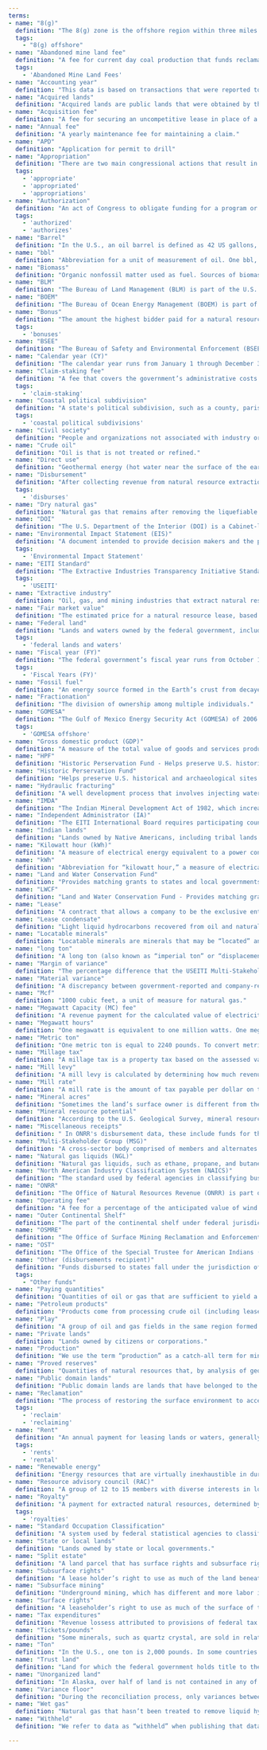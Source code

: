 ```yaml
---
terms:
- name: "8(g)"
  definition: "The 8(g) zone is the offshore region within three miles of a state shoreline. A portion (27%) of revenue from production in the 8(g) zone is distributed to the respective states that border the zone. The 8(g) zone is named for the section within the Outer Continental Shelf Lands Act that designates it."
  tags: 
    - "8(g) offshore"
- name: "Abandoned mine land fee"
  definition: "A fee for current day coal production that funds reclamation of mines abandoned before 1977."
  tags:
    - 'Abandoned Mine Land Fees'
- name: "Accounting year"
  definition: "This data is based on transactions that were reported to and accepted into ONRR’s financial system in a given a year. Since companies are allowed to adjust and correct data up to seven years after a transaction takes place, accounting year data can include corrections for sales that took place in previous years. This data is most useful when analyzing dollars ONRR collected and disbursed in a given year."
- name: "Acquired lands"
  definition: "Acquired lands are public lands that were obtained by the federal government through purchase, condemnation, gift, or exchange."
- name: "Acquisition fee"
  definition: "A fee for securing an uncompetitive lease in place of a bonus."
- name: "Annual fee"
  definition: "A yearly maintenance fee for maintaining a claim."
- name: "APD"
  definition: "Application for permit to drill"
- name: "Appropriation"
  definition: "There are two main congressional actions that result in federal spending: authorization and appropriation. A fund or recipient may be authorized to receive money during the federal budget process, but Congress must still designate a specific amount to be distributed to the fund or recipient. This process is called “appropriation”."
  tags:
    - 'appropriate'
    - 'appropriated'
    - 'appropriations'
- name: "Authorization"
  definition: "An act of Congress to obligate funding for a program or agency. An authorization may be effective for one year, a fixed number of years, or an indefinite period. An authorization may be for a definite amount of money or for 'such sums as may be necessary.' The formal federal spending process consists of two sequential steps: authorization and then appropriation."
  tags:
    - 'authorized'
    - 'authorizes'
- name: "Barrel"
  definition: "In the U.S., an oil barrel is defined as 42 US gallons, and abbreviated as bbl."
- name: "bbl"
  definition: "Abbreviation for a unit of measurement of oil. One bbl, or oil barrel, is defined as 42 US gallons."
- name: "Biomass"
  definition: "Organic nonfossil matter used as fuel. Sources of biomass include wood, wood waste products, biofuel, and many plant-based materials."
- name: "BLM"
  definition: "The Bureau of Land Management (BLM) is part of the U.S. Department of the Interior, and manages exploration, development, and production of natural resources on federal lands."
- name: "BOEM"
  definition: "The Bureau of Ocean Energy Management (BOEM) is part of the U.S. Department of the Interior, and is responsible for managing the development of energy and mineral resources on the U.S. Outer Continental Shelf."
- name: "Bonus"
  definition: "The amount the highest bidder paid for a natural resource lease."
  tags:
    - 'bonuses'
- name: "BSEE"
  definition: "The Bureau of Safety and Environmental Enforcement (BSEE) is part of the U.S. Department of the Interior, and is charged with promoting safety, protecting the environment, and conserving resources offshore through regulatory oversight and enforcement."
- name: "Calendar year (CY)"
  definition: "The calendar year runs from January 1 through December 31. The two annual time periods for reporting data are calendar year and fiscal year."
- name: "Claim-staking fee"
  definition: "A fee that covers the government’s administrative costs in the claim-staking process for mining on federal lands."
  tags:
    - 'claim-staking'
- name: "Coastal political subdivision"
  definition: "A state's political subdivision, such as a county, parish, borough, or city. The political subdivision must be within the coastal zone as defined in the Coastal Zone Management Act of 1972."
  tags:
    - 'coastal political subdivisions'
- name: "Civil society"
  definition: "People and organizations not associated with industry or government, such as trade unions, issue-based coalitions, faith-based organizations, indigenous-peoples movements, the media, think tanks, and foundations."
- name: "Crude oil"
  definition: "Oil is that is not treated or refined."
- name: "Direct use"
  definition: "Geothermal energy (hot water near the surface of the earth) can be used directly for heating buildings, drying crops, heating water, and other industrial processes."
- name: "Disbursement"
  definition: "After collecting revenue from natural resource extraction, the Office of Natural Resources Revenue (ONRR) distributes that money to different agencies, funds, and local governments for public use. This process is called “disbursement.”"
  tags:
    - 'disburses'
- name: "Dry natural gas"
  definition: "Natural gas that remains after removing the liquefiable shydrocarbon portion from the gas stream (i.e., gas after lease, field, or plant separation) and after removing any quantities of nonhydrocarbon gases that render the gas unmarketable."
- name: "DOI"
  definition: "The U.S. Department of the Interior (DOI) is a Cabinet-level agency responsible for managing America’s natural and cultural resources."
- name: "Environmental Impact Statement (EIS)"
  definition: "A document intended to provide decision makers and the public with information about the potential impacts of major federal actions and alternatives to them. Federal agencies prepare an EIS if a proposed federal action is determined to significantly affect the quality of the human environment, as required by the National Environmental Policy Act (NEPA)."
  tags:
    - 'Environmental Impact Statement'
- name: "EITI Standard"
  definition: "The Extractive Industries Transparency Initiative Standard is an international standard for openness around the management of revenue from natural resources. Governments disclose how much they receive from extractive companies operating in their country and these companies disclose how much they pay. Governments sign up to implement the EITI Standard and must meet seven requirements. In 2017, the U.S. withdrew from EITI as an Implementing Country, but remains committed to institutionalizing the EITI principles of transparency and accountability."
  tags:
    - 'USEITI'
- name: "Extractive industry"
  definition: "Oil, gas, and mining industries that extract natural resources."
- name: "Fair market value"
  definition: "The estimated price for a natural resource lease, based on the government’s analysis and the geological resources on the lands or waters."
- name: "Federal land"
  definition: "Lands and waters owned by the federal government, including public domain lands, acquired lands, and the Outer Continental Shelf."
  tags:
    - 'federal lands and waters'
- name: "Fiscal year (FY)"
  definition: "The federal government’s fiscal year runs from October 1 through September 30. The two annual time periods for reporting data are calendar year and fiscal year."
  tags:
    - 'Fiscal Years (FY)'
- name: "Fossil fuel"
  definition: "An energy source formed in the Earth’s crust from decayed organic material. Common fossil fuels include oil, gas, and coal."
- name: "Fractionation"
  definition: "The division of ownership among multiple individuals."
- name: "GOMESA"
  definition: "The Gulf of Mexico Energy Security Act (GOMESA) of 2006 directs a portion of revenue from gulf oil and gas royalties to the states of Alabama, Louisiana, Mississippi, and Texas. The act also directs a portion of gulf revenue be disbursed to the Land and Water Conservation Fund."
  tags:
    - 'GOMESA offshore'
- name: "Gross domestic product (GDP)"
  definition: "A measure of the total value of goods and services produced in a specific area. The Bureau of Economic Analysis measures GDP by adding up the “real value added” for each industry that contributes to the U.S. economy."
- name: "HPF"
  definition: "Historic Perservation Fund - Helps preserve U.S. historical and archaeological sites and cultural heritage through grants to state and tribal historic preservation offices."
- name: "Historic Perservation Fund"
  definition: "Helps preserve U.S. historical and archaeological sites and cultural heritage through grants to state and tribal historic preservation offices."
- name: "Hydraulic fracturing"
  definition: "A well development process that involves injecting water under high pressure into a bedrock formation through the well, to increase the size and extent of existing bedrock fractures."
- name: "IMDA"
  definition: "The Indian Mineral Development Act of 1982, which increased Indian self-governance concerning extraction."
- name: "Independent Administrator (IA)"
  definition: "The EITI International Board requires participating countries to appoint an Independent Administrator to help apply the international standards. The USEITI Independent Administrator is Deloitte & Touche LLP."
- name: "Indian lands"
  definition: "Lands owned by Native Americans, including tribal lands held in trust by the federal government for a tribe’s use, Indian allotments held in trust by the federal government for individual use, and lands held by Alaska Native corporations."
- name: "Kilowatt hour (kWh)"
  definition: "A measure of electrical energy equivalent to a power consumption of 1,000 watts for 1 hour; abbreviated as kWh."
- name: "kWh"
  definition: "Abbreviation for “kilowatt hour,” a measure of electrical energy equivalent to a power consumption of 1,000 watts for 1 hour."
- name: "Land and Water Conservation Fund"
  definition: "Provides matching grants to states and local governments to buy and develop public outdoor recreation areas across the 50 states."
- name: "LWCF"
  definition: "Land and Water Conservation Fund - Provides matching grants to states and local governments to buy and develop public outdoor recreation areas across the 50 states."
- name: "Lease"
  definition: "A contract that allows a company to be the exclusive entity that can apply to explore for and extract natural resources within a specific tract of federal lands or waters."
- name: "Lease condensate"
  definition: "Light liquid hydrocarbons recovered from oil and natural gas wells during production."
- name: "Locatable minerals"
  definition: "Locatable minerals are minerals that may be “located” and obtained by filing a mining claim. Locatable minerals include gold, silver, copper, lead, and many other metallic and nonmetallic minerals."
- name: "long ton"
  definition: "A long ton (also known as “imperial ton” or “displacement ton”) is 2,240 pounds, compared to a conventional ton (or “short ton”), which is 2,000 pounds."
- name: "Margin of variance"
  definition: "The percentage difference that the USEITI Multi-Stakeholder Group defined as significant for each revenue type as part of the reconciliation process."
- name: "Material variance"
  definition: "A discrepancy between government-reported and company-reported revenue payments that is considered significant by the Independent Administrator. Margins of variance vary by revenue type, and were approved by the Multi-Stakeholder Group as part of the USEITI process."
- name: "Mcf"
  definition: "1000 cubic feet, a unit of measure for natural gas."
- name: "Megawatt Capacity (MC) fee"
  definition: "A revenue payment for the calculated value of electricity generated on federal lands."
- name: "Megawatt hours"
  definition: "One megawatt is equivalent to one million watts. One megawatt hour (abbreviated as Mwh) is equivalent to 1,000 Kilowatt hours."
- name: "Metric ton"
  definition: "One metric ton is equal to 2240 pounds. To convert metric tons to tons, multiply by 1.1023. To convert tons to metric tons, multiply by 0.9072."
- name: "Millage tax"
  definition: "A millage tax is a property tax based on the assessed value of a property. Millage tax rates are quantified in terms of mills: One mill is worth 1/1000 of a dollar, or $0.001."
- name: "Mill levy"
  definition: "A mill levy is calculated by determining how much revenue each taxing jurisdiction will need for the upcoming year, then dividing that projection by the total value of the property within the area."
- name: "Mill rate"
  definition: "A mill rate is the amount of tax payable per dollar on the assessed value of a property. Each mill is worth one-tenth of a cent, or $0.001."
- name: "Mineral acres"
  definition: "Sometimes the land’s surface owner is different from the owner of the minerals in the ground below. For instance, a state might retain mineral rights when it sells or swaps land."
- name: "Mineral resource potential"
  definition: "According to the U.S. Geological Survey, mineral resource potential is the likelihood for the occurrence of undiscovered mineral resources in a defined area."
- name: "Miscellaneous receipts"
  definition: " In ONRR's disbursement data, these include funds for the US Treasury, Land and Water Conservation Fund, and the Historic Preservation Fund."
- name: "Multi-Stakeholder Group (MSG)"
  definition: "A cross-sector body comprised of members and alternates from government, industry, and civil society organizations commissioned by the Secretary of the Interior to guide and monitor EITI implementation."
- name: "Natural gas liquids (NGL)"
  definition: "Natural gas liquids, such as ethane, propane, and butane, are byproducts of wet natural gas. These liquid hydrocarbons are separated from the gas stream close to the well or at a processing plant."
- name: "North American Industry Classification System (NAICS)"
  definition: "The standard used by federal agencies in classifying business establishments for the purpose of collecting, analyzing, and publishing statistical data related to the U.S. economy."
- name: "ONRR"
  definition: "The Office of Natural Resources Revenue (ONRR) is part of the U.S. Department of the Interior, and is responsible for collecting, disbursing, and verifying federal and Indian energy and other natural resource revenue."
- name: "Operating fee"
  definition: "A fee for a percentage of the anticipated value of wind energy produced on federal waters."
- name: "Outer Continental Shelf"
  definition: "The part of the continental shelf under federal jurisdiction, seaward of the line that marks state ownership, often three miles off a state’s coastline."
- name: "OSMRE"
  definition: "The Office of Surface Mining Reclamation and Enforcement (OSMRE) is part of the U.S. Department of the Interior, and is responsible for regulating surface coal mining in the United States, as well as funding the restoration of abandoned coal mines."
- name: "OST"
  definition: "The Office of the Special Trustee for American Indians (OST) is part of the Department of the Interior and is responsible for stewardship of assets held in trust on behalf of American Indians."
- name: "Other (disbursements recipient)"
  definition: "Funds disbursed to states fall under the jurisdiction of each state, and each state determines how the funds will be used. These disbursements are to the state.  Disbursements directly to the county are listed separately."
  tags: 
    - "Other funds"
- name: "Paying quantities"
  definition: "Quantities of oil or gas that are sufficient to yield a profit to the lease holder over operating expenses, even though the drilling costs or equipping costs are never recovered, and even if the undertaking as a whole may result in a loss to the lease holder."
- name: "Petroleum products"
  definition: "Products come from processing crude oil (including lease condensate), natural gas, and other hydrocarbon compounds. These include unfinished oils, liquefied petroleum gases, pentanes plus, aviation gasoline, motor gasoline, naphtha-type jet fuel, kerosene-type jet fuel, kerosene, distillate fuel oil, residual fuel oil, petrochemical feedstocks, special naphthas, lubricants, waxes, petroleum coke, asphalt, road oil, still gas, and miscellaneous products."
- name: "Play"
  definition: "A group of oil and gas fields in the same region formed by the same geological processes."
- name: "Private lands"
  definition: "Lands owned by citizens or corporations."
- name: "Production"
  definition: "We use the term “production” as a catch-all term for mining, drilling, energy generation, and other forms of natural resource extraction. There is no distinction between “extraction” and “production” in ONRR or EIA datasets."
- name: "Proved reserves"
  definition: "Quantities of natural resources that, by analysis of geological and engineering data, can be estimated with reasonable certainty to be commercially recoverable from known reservoirs and under current economic conditions, operating methods, and government regulations."
- name: "Public domain lands"
  definition: "Public domain lands are lands that have belonged to the federal government since they were obtained from the 13 original colonies, from Native American tribes, or through purchases from other countries, and have not been dedicated to a specific use."
- name: "Reclamation"
  definition: "The process of restoring the surface environment to acceptable pre-existing conditions, including surface contouring, equipment removal, well plugging, and revegetation."
  tags:
    - 'reclaim'
    - 'reclaiming'
- name: "Rent"
  definition: "An annual payment for leasing lands or waters, generally before production starts."
  tags:
    - 'rents'
    - 'rental'
- name: "Renewable energy"
  definition: "Energy resources that are virtually inexhaustible in duration but limited in the amount of energy that is available per unit of time. These include biomass, hydropower, geothermal, solar, wind, ocean thermal, wave action, and tidal action energy."
- name: "Resource advisory council (RAC)"
  definition: "A group of 12 to 15 members with diverse interests in local communities, such as ranchers, environmental groups, tribes, state and local government officials, academics, and other public land users."
- name: "Royalty"
  definition: "A payment for extracted natural resources, determined by a percentage of the resources’ production value."
  tags:
    - 'royalties'
- name: "Standard Occupation Classification"
  definition: "A system used by federal statistical agencies to classify workers into occupational categories for the purpose of collecting, calculating, or disseminating data."
- name: "State or local lands"
  definition: "Lands owned by state or local governments."
- name: "Split estate"
  definition: "A land parcel that has surface rights and subsurface rights (such as the rights to develop minerals) owned by different parties."
- name: "Subsurface rights"
  definition: "A lease holder’s right to use as much of the land beneath the surface as necessary to operate under the lease."
- name: "Subsurface mining"
  definition: "Underground mining, which has different and more labor intensive techniques than surface mining."
- name: "Surface rights"
  definition: "A leaseholder’s right to use as much of the surface of the land as necessary to operate under the lease."
- name: "Tax expenditures"
  definition: "Revenue lossess attributed to provisions of federal tax laws that allow a special exclusion, exemption, or deduction from gross income, or which provide a special credit, a preferential rate of tax, or a deferral of tax liability."
- name: "Tickets/pounds"
  definition: "Some minerals, such as quartz crystal, are sold in relatively small quantities in gift shops and tourist attractions. In some cases, tourists can buy admission tickets to dig for their own minerals. For those transactions, the Office of Natural Resources Revenue may collect royalties on the admission tickets, not on the weight of minerals collected. Furthermore, some minerals are sold by quality, not by weight. The unit “tickets/pounds” shows quantities measured in both tickets sold and weight sold, combined."  
- name: "Ton"
  definition: "In the U.S., one ton is 2,000 pounds. In some countries this is referred to as a short ton."
- name: "Trust land"
  definition: "Land for which the federal government holds title to the land but the beneficial interest remains with a Native American individual or tribe."
- name: "Unorganized land"
  definition: "In Alaska, over half of land is not contained in any of its 19 organized boroughs. This land (collectively called the Unorganized Borough) is divided into 10 census areas for statistical purposes."
- name: "Variance floor"
  definition: "During the reconciliation process, only variances between reported numbers that exceed a minimum dollar amount are investigated by the Independent Administrator."
- name: "Wet gas"
  definition: "Natural gas that hasn’t been treated to remove liquid hydrocarbons or other nonhydrocarbons that make the gas unmarketable."
- name: "Withheld"
  definition: "We refer to data as “withheld” when publishing that data could violate federal laws and regulations. Most commonly, we withhold data if it can be used to personally identify individuals, or if the data is protected by the Trade Secrets Act. In the latter case, data is often withheld when there is only one company producing a specific commodity within a specific region. We withhold all location data for Native American production, revenue, and disbursements."

---
```


<!--
  This is currently just a place for defining the terms. The object is currently queried by the DefaultLayout component that then hydrates the GlossaryContext.
  The GlossaryTerm component then calls an action on the GlossaryContext to retrieve the definition for its tooltip display.
 -->
